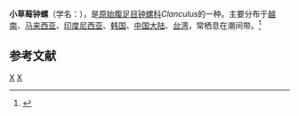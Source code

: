 {{Speciesbox
| taxon = Clanculus margaritarius
| binomial_authority = (Philippi, 1846)
| image = Clanculus margaritarius 001.jpg
}}
'''小草莓钟螺'''（学名：''{{lang|la|Clanculus margaritarius}}''），是[[原始腹足目|原始腹足目]][[钟螺科|钟螺科]]''Clanculus''的一种。主要分布于[[越南|越南]]、[[马来西亚|马来西亚]]、[[印度尼西亚|印度尼西亚]]、[[韩国|韩国]]、[[中国大陆|中国大陆]]、[[台湾|台湾]]，常栖息在潮间带。<ref>{{cite web|url=http://shell.sinica.edu.tw/chinese/shellbase_detail.php?science_no=135|title=国际贝库：小草莓钟螺|publisher=台湾贝类资料库|accessdate=2009-08-11|archive-date=2016-03-04|archive-url=https://web.archive.org/web/20160304111549/http://shell.sinica.edu.tw/chinese/shellbase_detail.php?science_no=135|dead-url=no}}</ref>

== 参考文献 ==
{{reflist}}
{{Taxonbar|from=Q5125692}}

[[Category:_1846年描述的动物|X]]
[[Category:钟螺科|X]]